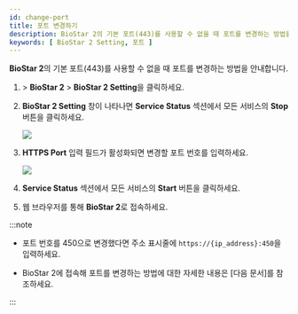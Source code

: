 ```yaml
---
id: change-port
title: 포트 변경하기
description: BioStar 2의 기본 포트(443)를 사용할 수 없을 때 포트를 변경하는 방법을 안내합니다.
keywords: [ BioStar 2 Setting, 포트 ]
---
```


**BioStar 2**의 기본 포트(443)를 사용할 수 없을 때 포트를 변경하는 방법을 안내합니다.

1. <Start/> > **BioStar 2** > **BioStar 2 Setting**을 클릭하세요.

1. **BioStar 2 Setting** 창이 나타나면 **Service Status** 섹션에서 모든 서비스의 **Stop** 버튼을 클릭하세요.

    <Image src='/img/common/biostar-setting-window.png' alone />

1. **HTTPS Port** 입력 필드가 활성화되면 변경할 포트 번호를 입력하세요.

    <Image src='/img/common/biostar-setting-change-port.png' alone />

1. **Service Status** 섹션에서 모든 서비스의 **Start** 버튼을 클릭하세요.

1. 웹 브라우저를 통해 **BioStar 2**로 접속하세요.

:::note

* 포트 번호를 450으로 변경했다면 주소 표시줄에 `https://{ip_address}:450`을 입력하세요.

* BioStar 2에 접속해 포트를 변경하는 방법에 대한 자세한 내용은 [다음 문서]를 참조하세요.

:::